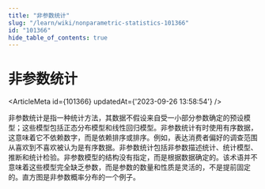 ```yaml
---
title: "非参数统计"
slug: "/learn/wiki/nonparametric-statistics-101366"
id: "101366"
hide_table_of_contents: true
---
```



# 非参数统计

<ArticleMeta id={101366} updatedAt={'2023-09-26 13:58:54'} />
<div className='border-solid border-b border-t-0 my-4 border-[var(--ifm-color-gray-300)]' />

非参数统计是指一种统计方法，其数据不假设来自受一小部分参数确定的预设模型；这些模型包括正态分布模型和线性回归模型。非参数统计有时使用有序数据，这意味着它不依赖数字，而是依赖排序或排序。例如，表达消费者偏好的调查范围从喜欢到不喜欢被认为是有序数据。非参数统计包括非参数描述统计、统计模型、推断和统计检验。非参数模型的结构没有指定，而是根据数据确定的。该术语并不意味着这些模型完全缺乏参数，而是参数的数量和性质是灵活的，不是提前固定的。直方图是非参数概率分布的一个例子。
